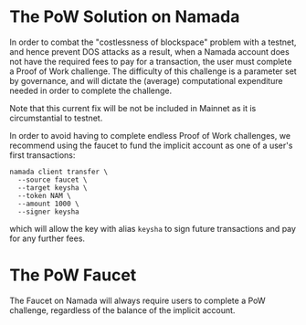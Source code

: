 
# The PoW Solution on Namada

In order to combat the "costlessness of blockspace" problem with a testnet, and hence prevent DOS attacks as a result, when a Namada account does not have the required fees to pay for a transaction, the user must complete a Proof of Work challenge. The difficulty of this challenge is a parameter set by governance, and will dictate the (average) computational expenditure needed in order to complete the challenge.

<Callout type="warning">
Note that this current fix will be not be included in Mainnet as it is circumstantial to testnet.
</Callout>

In order to avoid having to complete endless Proof of Work challenges, we recommend using the faucet to fund the implicit account as one of a user's first transactions:

```shell copy
namada client transfer \
  --source faucet \
  --target keysha \
  --token NAM \
  --amount 1000 \
  --signer keysha
```
which will allow the key with alias `keysha` to sign future transactions and pay for any further fees.


# The PoW Faucet

The Faucet on Namada will always require users to complete a PoW challenge, regardless of the balance of the implicit account.
